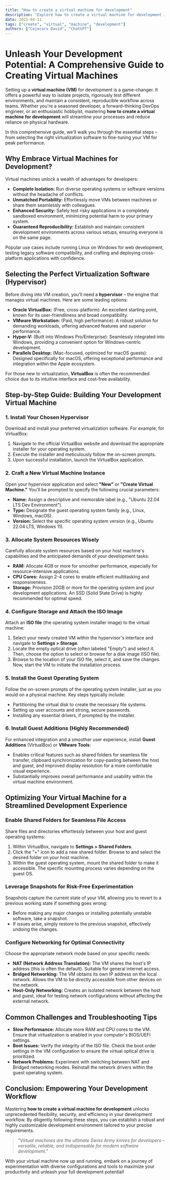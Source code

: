 ```yaml
---
title: "How to create a virtual machine for development"
description: "Explore how to create a virtual machine for development in this detailed guide, offering insights, strategies, and practical tips to enhance your understanding and application of the topic."
date: 2025-04-11
tags: ["create", "virtual", "machine", "development"]
authors: ["Cojocaru David", "ChatGPT"]
---
```


# Unleash Your Development Potential: A Comprehensive Guide to Creating Virtual Machines

Setting up a **virtual machine (VM)** for development is a game-changer. It offers a powerful way to isolate projects, rigorously test different environments, and maintain a consistent, reproducible workflow across teams. Whether you're a seasoned developer, a forward-thinking DevOps engineer, or an enthusiastic hobbyist, mastering **how to create a virtual machine for development** will streamline your processes and reduce reliance on physical hardware.

In this comprehensive guide, we'll walk you through the essential steps – from selecting the right virtualization software to fine-tuning your VM for peak performance.

## Why Embrace Virtual Machines for Development?

Virtual machines unlock a wealth of advantages for developers:

- **Complete Isolation:** Run diverse operating systems or software versions without the headache of conflicts.
- **Unmatched Portability:** Effortlessly move VMs between machines or share them seamlessly with colleagues.
- **Enhanced Security:** Safely test risky applications in a completely sandboxed environment, minimizing potential harm to your primary system.
- **Guaranteed Reproducibility:** Establish and maintain consistent development environments across various setups, ensuring everyone is on the same page.

Popular use cases include running Linux on Windows for web development, testing legacy software compatibility, and crafting and deploying cross-platform applications with confidence.

## Selecting the Perfect Virtualization Software (Hypervisor)

Before diving into VM creation, you'll need a **hypervisor** – the engine that manages virtual machines. Here are some leading options:

- **Oracle VirtualBox:** (Free, cross-platform): An excellent starting point, known for its user-friendliness and broad compatibility.
- **VMware Workstation:** (Paid, high performance): A robust solution for demanding workloads, offering advanced features and superior performance.
- **Hyper-V:** (Built into Windows Pro/Enterprise): Seamlessly integrated into Windows, providing a convenient option for Windows-centric development.
- **Parallels Desktop:** (Mac-focused, optimized for macOS guests): Designed specifically for macOS, offering exceptional performance and integration within the Apple ecosystem.

For those new to virtualization, **VirtualBox** is often the recommended choice due to its intuitive interface and cost-free availability.

## Step-by-Step Guide: Building Your Development Virtual Machine

### 1. Install Your Chosen Hypervisor

Download and install your preferred virtualization software. For example, for VirtualBox:

1.  Navigate to the official VirtualBox website and download the appropriate installer for your operating system.
2.  Execute the installer and meticulously follow the on-screen prompts.
3.  Upon successful installation, launch the VirtualBox application.

### 2. Craft a New Virtual Machine Instance

Open your hypervisor application and select **"New"** or **"Create Virtual Machine."** You'll be prompted to specify the following crucial parameters:

- **Name:** Assign a descriptive and memorable label (e.g., "Ubuntu 22.04 LTS Dev Environment").
- **Type:** Designate the guest operating system family (e.g., Linux, Windows, macOS).
- **Version:** Select the specific operating system version (e.g., Ubuntu 22.04 LTS, Windows 11).

### 3. Allocate System Resources Wisely

Carefully allocate system resources based on your host machine's capabilities and the anticipated demands of your development tasks:

- **RAM:** Allocate 4GB or more for smoother performance, especially for resource-intensive applications.
- **CPU Cores:** Assign 2-4 cores to enable efficient multitasking and responsiveness.
- **Storage:** Provision 20GB or more for the operating system and your development applications. An SSD (Solid State Drive) is highly recommended for optimal speed.

### 4. Configure Storage and Attach the ISO Image

Attach an **ISO file** (the operating system installer image) to the virtual machine:

1.  Select your newly created VM within the hypervisor's interface and navigate to **Settings > Storage**.
2.  Locate the empty optical drive (often labeled "Empty") and select it. Then, choose the option to select or browse for a disk image (ISO file).
3.  Browse to the location of your ISO file, select it, and save the changes. Now, start the VM to initiate the installation process.

### 5. Install the Guest Operating System

Follow the on-screen prompts of the operating system installer, just as you would on a physical machine. Key steps typically include:

- Partitioning the virtual disk to create the necessary file systems.
- Setting up user accounts and strong, secure passwords.
- Installing any essential drivers, if prompted by the installer.

### 6. Install Guest Additions (Highly Recommended)

For enhanced integration and a smoother user experience, install **Guest Additions** (VirtualBox) or **VMware Tools**:

- Enables critical features such as shared folders for seamless file transfer, clipboard synchronization for copy-pasting between the host and guest, and improved display resolution for a more comfortable visual experience.
- Substantially improves overall performance and usability within the virtual machine environment.

## Optimizing Your Virtual Machine for a Streamlined Development Experience

### Enable Shared Folders for Seamless File Access

Share files and directories effortlessly between your host and guest operating systems:

1.  Within VirtualBox, navigate to **Settings > Shared Folders**.
2.  Click the "+" icon to add a new shared folder. Browse to and select the desired folder on your host machine.
3.  Within the guest operating system, mount the shared folder to make it accessible. The specific mounting process varies depending on the guest OS.

### Leverage Snapshots for Risk-Free Experimentation

Snapshots capture the current state of your VM, allowing you to revert to a previous working state if something goes wrong:

- Before making any major changes or installing potentially unstable software, take a snapshot.
- If issues arise, simply restore to the previous snapshot, effectively undoing the changes.

### Configure Networking for Optimal Connectivity

Choose the appropriate network mode based on your specific needs:

- **NAT (Network Address Translation):** The VM shares the host's IP address (this is often the default). Suitable for general internet access.
- **Bridged Networking:** The VM obtains its own IP address on the local network. Allows the VM to be directly accessible from other devices on the network.
- **Host-Only Networking:** Creates an isolated network between the host and guest, ideal for testing network configurations without affecting the external network.

## Common Challenges and Troubleshooting Tips

- **Slow Performance:** Allocate more RAM and CPU cores to the VM. Ensure that virtualization is enabled in your computer's BIOS/UEFI settings.
- **Boot Issues:** Verify the integrity of the ISO file. Check the boot order settings in the VM configuration to ensure the virtual optical drive is prioritized.
- **Network Problems:** Experiment with switching between NAT and Bridged networking modes. Reinstall the network drivers within the guest operating system.

## Conclusion: Empowering Your Development Workflow

Mastering **how to create a virtual machine for development** unlocks unprecedented flexibility, security, and efficiency in your development workflow. By diligently following these steps, you can establish a robust and highly customizable development environment tailored to your precise requirements.

> _"Virtual machines are the ultimate Swiss Army knives for developers – versatile, reliable, and indispensable for modern software development."_

With your virtual machine now up and running, embark on a journey of experimentation with diverse configurations and tools to maximize your productivity and unleash your full development potential!
